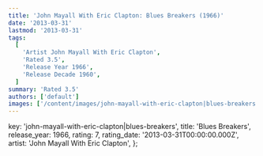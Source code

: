 ```yaml
---
title: 'John Mayall With Eric Clapton: Blues Breakers (1966)'
date: '2013-03-31'
lastmod: '2013-03-31'
tags:
  [
    'Artist John Mayall With Eric Clapton',
    'Rated 3.5',
    'Release Year 1966',
    'Release Decade 1960',
  ]
summary: 'Rated 3.5'
authors: ['default']
images: ['/content/images/john-mayall-with-eric-clapton|blues-breakers.jpg']
---
```


  key: 'john-mayall-with-eric-clapton|blues-breakers',
  title: 'Blues Breakers',
  release_year: 1966,
  rating: 7,
  rating_date: '2013-03-31T00:00:00.000Z',
  artist: 'John Mayall With Eric Clapton',
};

<MusicRating data={data} />
